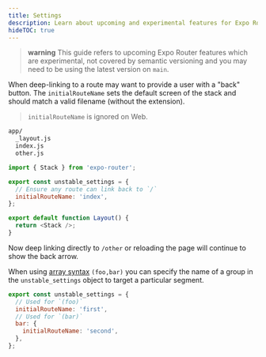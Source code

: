 ```yaml
---
title: Settings
description: Learn about upcoming and experimental features for Expo Router.
hideTOC: true
---
```



> **warning** This guide refers to upcoming Expo Router features which are experimental, not covered by semantic versioning and you may need to be using the latest version on `main`.

<APIBox header="initialRouteName">

When deep-linking to a route may want to provide a user with a "back" button. The `initialRouteName` sets the default screen of the stack and should match a valid filename (without the extension).

> `initialRouteName` is ignored on Web.

```bash title="File System"
app/
  _layout.js
  index.js
  other.js
```

```js title=app/_layout.tsx
import { Stack } from 'expo-router';

export const unstable_settings = {
  // Ensure any route can link back to `/`
  initialRouteName: 'index',
};

export default function Layout() {
  return <Stack />;
}
```

Now deep linking directly to `/other` or reloading the page will continue to show the back arrow.

When using [array syntax](/router/routing/groups/#arrays) `(foo,bar)` you can specify the name of a group in the `unstable_settings` object to target a particular segment.

```js
export const unstable_settings = {
  // Used for `(foo)`
  initialRouteName: 'first',
  // Used for `(bar)`
  bar: {
    initialRouteName: 'second',
  },
};
```

</APIBox>

